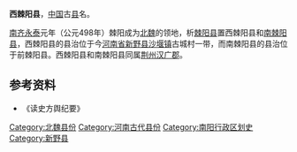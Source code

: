 '''西棘阳县'''，[[中国|中国]]古[[县|县]]名。

[[南齐|南齐]][[永泰_(南齐)|永泰]]元年（公元498年）棘阳成为[[北魏|北魏]]的领地，析[[棘阳县|棘阳县]]置西棘阳县和[[南棘阳县|南棘阳县]]，西棘阳县的县治位于今[[河南省|河南省]][[新野县|新野县]][[沙堰镇|沙堰镇]]古城村一带，而南棘阳县的县治位于前棘阳县。西棘阳县和南棘阳县同属[[荆州_(古代)|荆州]][[汉广郡|汉广郡]]。

==参考资料==
*《读史方舆纪要》

{{已废的南阳市古代行政区划}}
{{南北朝行政区划小作品}}
[[Category:北魏县份|Category:北魏县份]]
[[Category:河南古代县份|Category:河南古代县份]]
[[Category:南阳行政区划史|Category:南阳行政区划史]]
[[Category:新野县|Category:新野县]]